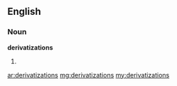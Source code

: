 ==English==

===Noun===
'''derivatizations'''

# {{plural of|[[derivatization]]}}

[[ar:derivatizations]]
[[mg:derivatizations]]
[[my:derivatizations]]